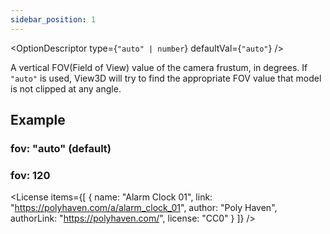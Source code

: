```yaml
---
sidebar_position: 1
---
```



<OptionDescriptor type={`"auto" | number`} defaultVal={`"auto"`} />

A vertical FOV(Field of View) value of the camera frustum, in degrees.
If `"auto"` is used, View3D will try to find the appropriate FOV value that model is not clipped at any angle.

## Example
### fov: "auto" (default)
<View3D
  src="/egjs-view3d/model/draco/alarm.glb"
  fov="auto"
  showExampleCode />

### fov: 120
<View3D
  src="/egjs-view3d/model/draco/alarm.glb"
  fov={120}
  showExampleCode />

<License items={[
  {
    name: "Alarm Clock 01",
    link: "https://polyhaven.com/a/alarm_clock_01",
    author: "Poly Haven",
    authorLink: "https://polyhaven.com/",
    license: "CC0"
  }
]} />
